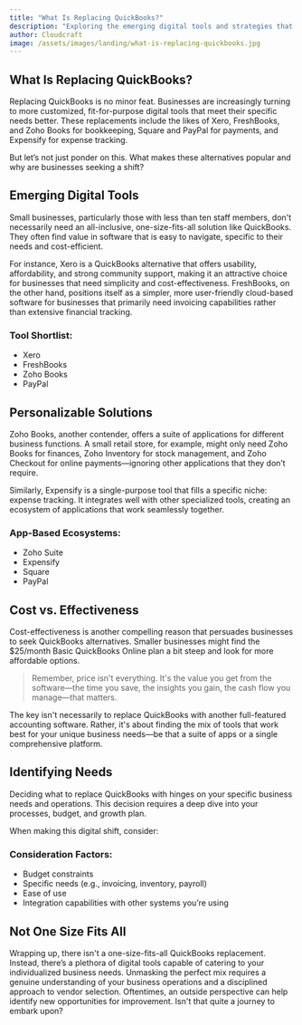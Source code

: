 ```yaml
---
title: "What Is Replacing QuickBooks?"
description: "Exploring the emerging digital tools and strategies that small businesses are adopting as alternatives to QuickBooks."
author: Cloudcraft
image: /assets/images/landing/what-is-replacing-quickbooks.jpg
---
```


## What Is Replacing QuickBooks?

Replacing QuickBooks is no minor feat. Businesses are increasingly turning to more customized, fit-for-purpose digital tools that meet their specific needs better. These replacements include the likes of Xero, FreshBooks, and Zoho Books for bookkeeping, Square and PayPal for payments, and Expensify for expense tracking.

But let’s not just ponder on this. What makes these alternatives popular and why are businesses seeking a shift?

<ServicesBlurb />

## Emerging Digital Tools

Small businesses, particularly those with less than ten staff members, don't necessarily need an all-inclusive, one-size-fits-all solution like QuickBooks. They often find value in software that is easy to navigate, specific to their needs and cost-efficient.

For instance, Xero is a QuickBooks alternative that offers usability, affordability, and strong community support, making it an attractive choice for businesses that need simplicity and cost-effectiveness. FreshBooks, on the other hand, positions itself as a simpler, more user-friendly cloud-based software for businesses that primarily need invoicing capabilities rather than extensive financial tracking.

### Tool Shortlist:

 * Xero
 * FreshBooks
 * Zoho Books
 * PayPal

## Personalizable Solutions

Zoho Books, another contender, offers a suite of applications for different business functions. A small retail store, for example, might only need Zoho Books for finances, Zoho Inventory for stock management, and Zoho Checkout for online payments—ignoring other applications that they don’t require.

Similarly, Expensify is a single-purpose tool that fills a specific niche: expense tracking. It integrates well with other specialized tools, creating an ecosystem of applications that work seamlessly together.

### App-Based Ecosystems:

 * Zoho Suite
 * Expensify
 * Square
 * PayPal

<GetStartedBlurb />

## Cost vs. Effectiveness

Cost-effectiveness is another compelling reason that persuades businesses to seek QuickBooks alternatives. Smaller businesses might find the $25/month Basic QuickBooks Online plan a bit steep and look for more affordable options.

<blockquote>
Remember, price isn't everything. It's the value you get from the software—the time you save, the insights you gain, the cash flow you manage—that matters.
</blockquote>

The key isn't necessarily to replace QuickBooks with another full-featured accounting software. Rather, it's about finding the mix of tools that work best for your unique business needs—be that a suite of apps or a single comprehensive platform.

## Identifying Needs

Deciding what to replace QuickBooks with hinges on your specific business needs and operations. This decision requires a deep dive into your processes, budget, and growth plan.

When making this digital shift, consider:

### Consideration Factors:

 * Budget constraints
 * Specific needs (e.g., invoicing, inventory, payroll)
 * Ease of use
 * Integration capabilities with other systems you’re using

## Not One Size Fits All

Wrapping up, there isn't a one-size-fits-all QuickBooks replacement. Instead, there’s a plethora of digital tools capable of catering to your individualized business needs. Unmasking the perfect mix requires a genuine understanding of your business operations and a disciplined approach to vendor selection. Oftentimes, an outside perspective can help identify new opportunities for improvement. Isn't that quite a journey to embark upon?